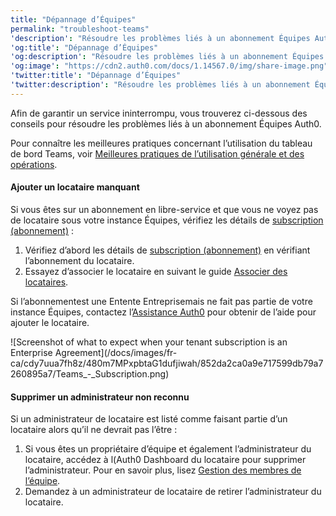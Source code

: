 ---
title: "Dépannage d’Équipes"
permalink: "troubleshoot-teams"
'description': "Résoudre les problèmes liés à un abonnement Équipes Auth0."
'og:title': "Dépannage d’Équipes"
'og:description': "Résoudre les problèmes liés à un abonnement Équipes Auth0."
'og:image': "https://cdn2.auth0.com/docs/1.14567.0/img/share-image.png"
'twitter:title': "Dépannage d’Équipes"
'twitter:description': "Résoudre les problèmes liés à un abonnement Équipes Auth0."
---

Afin de garantir un service ininterrompu, vous trouverez ci-dessous des conseils pour résoudre les problèmes liés à un abonnement Équipes Auth0.

<Callout icon="file-lines" color="#0EA5E9" iconType="regular">

Pour connaître les meilleures pratiques concernant l’utilisation du tableau de bord Teams, voir [Meilleures pratiques de l’utilisation générale et des opérations](/docs/fr-ca/troubleshoot/general-usage-and-operations-best-practices).

</Callout>

#### Ajouter un locataire manquant

Si vous êtes sur un abonnement en libre-service et que vous ne voyez pas de locataire sous votre instance Équipes, vérifiez les détails de [subscription (abonnement)](https://auth0.com/docs/troubleshoot/customer-support/manage-subscriptions) :

1. Vérifiez d’abord les détails de [subscription (abonnement)](https://auth0.com/docs/troubleshoot/customer-support/manage-subscriptions) en vérifiant l’abonnement du locataire.
2. Essayez d’associer le locataire en suivant le guide [Associer des locataires](/docs/fr-ca/get-started/auth0-teams/tenant-management).

Si l’abonnementest une Entente Entreprisemais ne fait pas partie de votre instance Équipes, contactez l’[Assistance Auth0](http://support.auth0.com) pour obtenir de l’aide pour ajouter le locataire.

<Frame>![Screenshot of what to expect when your tenant subscription is an Enterprise Agreement](/docs/images/fr-ca/cdy7uua7fh8z/480m7MPxpbtaG1dufjiwah/852da2ca0a9e717599db79a7260895a7/Teams_-_Subscription.png)</Frame>

#### Supprimer un administrateur non reconnu

Si un administrateur de locataire est listé comme faisant partie d’un locataire alors qu’il ne devrait pas l’être :

1. Si vous êtes un propriétaire d’équipe et également l’administrateur du locataire, accédez à l(Auth0 Dashboard du locataire pour supprimer l’administrateur. Pour en savoir plus, lisez [Gestion des membres de l’équipe](/docs/fr-ca/get-started/auth0-teams/team-member-management).
2. Demandez à un administrateur de locataire de retirer l’administrateur du locataire.